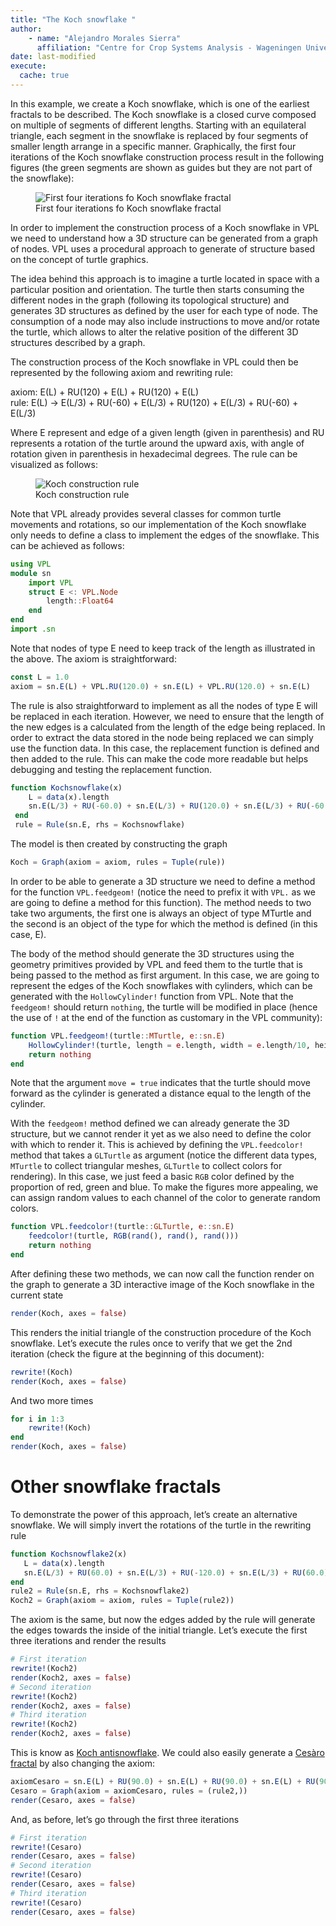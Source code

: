 ```yaml
---
title: "The Koch snowflake "
author: 
    - name: "Alejandro Morales Sierra"
      affiliation: "Centre for Crop Systems Analysis - Wageningen University"
date: last-modified
execute: 
  cache: true
---
```


In this example, we create a Koch snowflake, which is one of the earliest fractals to be described. The Koch snowflake is a closed curve composed on multiple of segments of different lengths. Starting with an equilateral triangle, each segment in the snowflake is replaced by four segments of smaller length arrange in a specific manner. Graphically, the first four iterations of the Koch snowflake construction process result in the following figures (the green segments are shown as guides but they are not part of the snowflake):

![First four iterations fo Koch snowflake fractal](./KochWikipedia.png)

In order to implement the construction process of a Koch snowflake in VPL we need to understand how a 3D structure can be generated from a graph of nodes. VPL uses a procedural approach to generate of structure based on the concept of turtle graphics.

The idea behind this approach is to imagine a turtle located in space with a particular position and orientation. The turtle then starts consuming the different nodes in the graph (following its topological structure) and generates 3D structures as defined by the user for each type of node. The consumption of a node may also include instructions to move and/or rotate the turtle, which allows to alter the relative position of the different 3D structures described by a graph.

The construction process of the Koch snowflake in VPL could then be represented by the following axiom and rewriting rule:

axiom: E(L) + RU(120) + E(L) + RU(120) + E(L)  
rule:  E(L) → E(L/3) + RU(-60) + E(L/3) + RU(120) + E(L/3) + RU(-60) + E(L/3)

Where E represent and edge of a given length (given in parenthesis) and RU represents a rotation of the turtle around the upward axis, with angle of rotation given in parenthesis in hexadecimal degrees. The rule can be visualized as follows:

![Koch construction rule](./Koch_order_1.png)

Note that VPL already provides several classes for common turtle movements and rotations, so our implementation of the Koch snowflake only needs to define a class to implement the edges of the snowflake. This can be achieved as follows:

```julia
using VPL
module sn
    import VPL
    struct E <: VPL.Node
        length::Float64
    end
end
import .sn
```

Note that nodes of type E need to keep track of the length as illustrated in the above. The axiom is straightforward:

```julia
const L = 1.0
axiom = sn.E(L) + VPL.RU(120.0) + sn.E(L) + VPL.RU(120.0) + sn.E(L)
```

The rule is also straightforward to implement as all the nodes of type E will be replaced in each iteration. However, we need to ensure that the length of the new edges is a calculated from the length of the edge being replaced. In order to extract the data stored in the node being replaced we can simply use the function data. In this case, the replacement function is defined and then added to the rule. This can make the code more readable but helps debugging and testing the replacement function.

```julia
function Kochsnowflake(x)
    L = data(x).length
    sn.E(L/3) + RU(-60.0) + sn.E(L/3) + RU(120.0) + sn.E(L/3) + RU(-60.0) + sn.E(L/3)
 end
 rule = Rule(sn.E, rhs = Kochsnowflake)
```

The model is then created by constructing the graph

```julia
Koch = Graph(axiom = axiom, rules = Tuple(rule))
```

In order to be able to generate a 3D structure we need to define a method for the function `VPL.feedgeom!` (notice the need to prefix it with `VPL.` as we are going to define a method for this function). The method needs to two take two arguments, the first one is always an object of type MTurtle and the second is an object of the type for which the method is defined (in this case, E).

The body of the method should generate the 3D structures using the geometry primitives provided by VPL and feed them to the turtle that is being passed to the method as first argument. In this case, we are going to represent the edges of the Koch snowflakes with cylinders, which can be generated with the `HollowCylinder!` function from VPL. Note that the `feedgeom!` should return `nothing`, the turtle will be modified in place (hence the use of `!` at the end of the function as customary in the VPL community):

```julia
function VPL.feedgeom!(turtle::MTurtle, e::sn.E)
    HollowCylinder!(turtle, length = e.length, width = e.length/10, height = e.length/10, move = true)
    return nothing
end
```

Note that the argument `move = true` indicates that the turtle should move forward as the cylinder is generated a distance equal to the length of the cylinder.

With the `feedgeom!` method defined we can already generate the 3D structure, but we cannot render it yet as we also need to define the color with which to render it. This is achieved by defining the `VPL.feedcolor!` method that takes a `GLTurtle` as argument (notice the different data types, `MTurtle` to collect triangular meshes, `GLTurtle` to collect colors for rendering). In this case, we just feed a basic `RGB` color defined by the proportion of red, green and blue. To make the figures more appealing, we can assign random values to each channel of the color to generate random colors.

```julia
function VPL.feedcolor!(turtle::GLTurtle, e::sn.E)
    feedcolor!(turtle, RGB(rand(), rand(), rand()))
    return nothing
end
```

After defining these two methods, we can now call the function render on the graph to generate a 3D interactive image of the Koch snowflake in the current state

```julia
render(Koch, axes = false)
```

This renders the initial triangle of the construction procedure of the Koch snowflake. Let's execute the rules once to verify that we get the 2nd iteration (check the figure at the beginning of this document):

```julia
rewrite!(Koch)
render(Koch, axes = false)
```

And two more times

```julia
for i in 1:3
    rewrite!(Koch)
end
render(Koch, axes = false)
```

# Other snowflake fractals

To demonstrate the power of this approach, let's create an alternative snowflake. We will simply invert the rotations of the turtle in the rewriting rule

```julia
function Kochsnowflake2(x)
   L = data(x).length
   sn.E(L/3) + RU(60.0) + sn.E(L/3) + RU(-120.0) + sn.E(L/3) + RU(60.0) + sn.E(L/3)
end
rule2 = Rule(sn.E, rhs = Kochsnowflake2)
Koch2 = Graph(axiom = axiom, rules = Tuple(rule2))
```

The axiom is the same, but now the edges added by the rule will generate the edges towards the inside of the initial triangle. Let's execute the first three iterations and render the results

```julia
# First iteration
rewrite!(Koch2)
render(Koch2, axes = false)
# Second iteration
rewrite!(Koch2)
render(Koch2, axes = false)
# Third iteration
rewrite!(Koch2)
render(Koch2, axes = false)
```

This is know as [Koch antisnowflake](https://mathworld.wolfram.com/KochAntisnowflake.html). We could also easily generate a [Cesàro fractal](https://mathworld.wolfram.com/CesaroFractal.html) by also changing the axiom:

```julia
axiomCesaro = sn.E(L) + RU(90.0) + sn.E(L) + RU(90.0) + sn.E(L) + RU(90.0) + sn.E(L)
Cesaro = Graph(axiom = axiomCesaro, rules = (rule2,))
render(Cesaro, axes = false)
```

And, as before, let's go through the first three iterations

```julia
# First iteration
rewrite!(Cesaro)
render(Cesaro, axes = false)
# Second iteration
rewrite!(Cesaro)
render(Cesaro, axes = false)
# Third iteration
rewrite!(Cesaro)
render(Cesaro, axes = false)
```